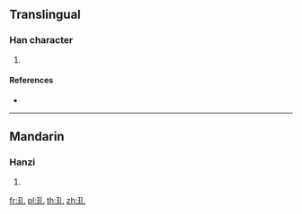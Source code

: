 {{character info/new}}
==Translingual==

===Han character===
{{Han char|rn=96|rad=玉|as=01|sn=5|four=|canj=MGU}}

# {{defn|Han|sort=玉01}}

====References====
* {{Han ref|kx=0727.040|dkj=20826|hdz=21101.030|uh=738C|ud=29580}}

----

==Mandarin==

===Hanzi===
{{cmn-hanzi|pin=[[chuàn]] ([[chuan4]]), [[qiú]] ([[qiu2]])|wg=ch'uan<sup>4</sup>, ch'iu<sup>2</sup>}}

# {{defn|lang=cmn|sort=玉01}}

[[fr:玌]]
[[pl:玌]]
[[th:玌]]
[[zh:玌]]